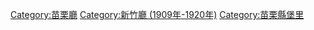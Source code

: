 [[Category:苗栗廳|Category:苗栗廳]]
[[Category:新竹廳_(1909年-1920年)|Category:新竹廳 (1909年-1920年)]]
[[Category:苗栗縣堡里|Category:苗栗縣堡里]]
